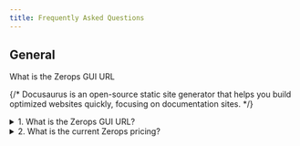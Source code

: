 ```yaml
---
title: Frequently Asked Questions
---
```


## General

What is the Zerops GUI URL

{/* <Accordion title="What is Docusaurus?">
  Docusaurus is an open-source static site generator that helps you build optimized websites quickly, focusing on documentation sites.
</Accordion> */}


<details>
  <summary>1. What is the Zerops GUI URL?</summary>
  <p>
  Head straight to <a href="https://app.zerops.io">https://app.zerops.io</a>
  </p>
</details>


<details>
  <summary>2. What is the current Zerops pricing?</summary>
  <p>
  See <a href="https://zerops.io/#pricing">our pricing</a>.
  </p>
</details>
